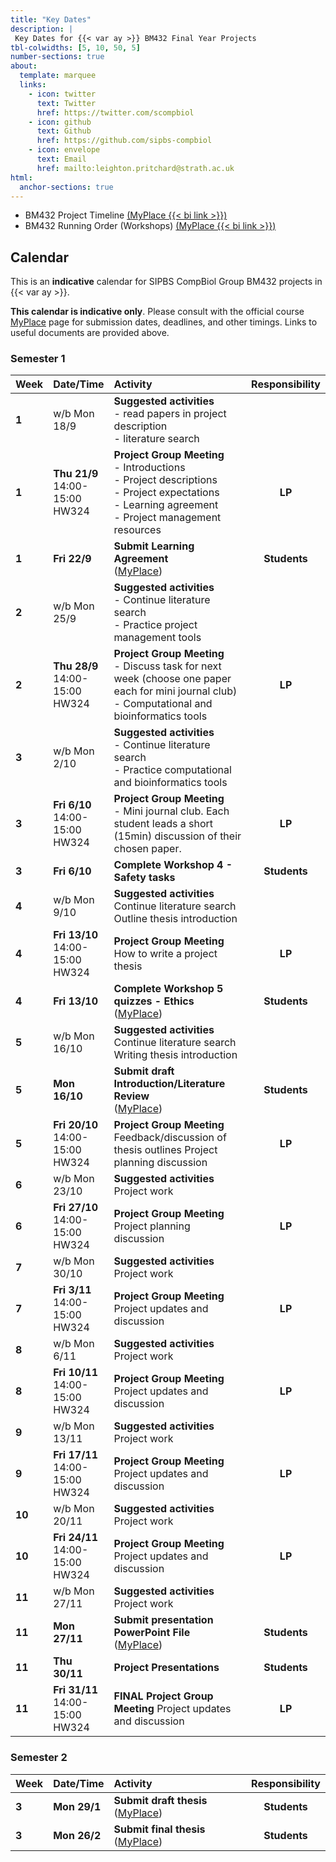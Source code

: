 ```yaml
---
title: "Key Dates"
description: |
 Key Dates for {{< var ay >}} BM432 Final Year Projects
tbl-colwidths: [5, 10, 50, 5]
number-sections: true
about:
  template: marquee
  links:
    - icon: twitter
      text: Twitter
      href: https://twitter.com/scompbiol
    - icon: github
      text: Github
      href: https://github.com/sipbs-compbiol
    - icon: envelope
      text: Email
      href: mailto:leighton.pritchard@strath.ac.uk
html:
  anchor-sections: true      
---
```


- BM432 Project Timeline [(MyPlace {{< bi link >}})]({{< var myplace.timeline >}})
- BM432 Running Order (Workshops) [(MyPlace {{< bi link >}})]({{< var myplace.runningorder >}})

## Calendar

This is an **indicative** calendar for SIPBS CompBiol Group BM432 projects in {{< var ay >}}.

::: {.callout-warning}
**This calendar is indicative only**. Please consult with the official course [MyPlace]({{< var myplace.link >}}) page for submission dates, deadlines, and other timings. Links to useful documents are provided above.
:::

### Semester 1

| Week  | Date/Time    | Activity                               | Responsibility |
| ----- | :----------- | :------------------------------------- | :------------: |
| **1** | w/b Mon 18/9 | **Suggested activities** <br> - read papers in project description <br> - literature search <br> | |
| **1** | **Thu 21/9** <br> 14:00-15:00 <br> HW324 | **Project Group Meeting** <br> - Introductions <br> - Project descriptions <br> - Project expectations <br> - Learning agreement <br> - Project management resources | **LP**
| **1** | **Fri 22/9** | **Submit Learning Agreement** <br> ([MyPlace]({{< var myplace.link >}})) | **Students** |
| **2** | w/b Mon 25/9 | **Suggested activities** <br> - Continue literature search <br> - Practice project management tools | |
| **2** | **Thu 28/9** <br> 14:00-15:00 <br> HW324 | **Project Group Meeting** <br> - Discuss task for next week (choose one paper each for mini journal club) <br> - Computational and bioinformatics tools | **LP** |
| **3** | w/b Mon 2/10 | **Suggested activities** <br> - Continue literature search <br> - Practice computational and bioinformatics tools | |
| **3** | **Fri 6/10** <br> 14:00-15:00 <br> HW324 | **Project Group Meeting** <br> - Mini journal club. Each student leads a short (15min) discussion of their chosen paper. | **LP** |
| **3** | **Fri 6/10** | **Complete Workshop 4 - Safety tasks** | **Students** |
| **4** | w/b Mon 9/10 | **Suggested activities** <br> Continue literature search Outline thesis introduction | |
| **4** | **Fri 13/10** <br> 14:00-15:00 <br> HW324 | **Project Group Meeting** How to write a project thesis | **LP** |
| **4** | **Fri 13/10** | **Complete Workshop 5 quizzes - Ethics** <br> ([MyPlace]({{< var myplace.link >}})) | **Students** |
| **5** | w/b Mon 16/10 | **Suggested activities** <br> Continue literature search Writing thesis introduction | |
| **5** | **Mon 16/10** | **Submit draft Introduction/Literature Review** <br> ([MyPlace]({{< var myplace.link >}})) | **Students** |
| **5** | **Fri 20/10** <br> 14:00-15:00 <br> HW324 | **Project Group Meeting** Feedback/discussion of thesis outlines Project planning discussion | **LP** |
| **6** | w/b Mon 23/10 | **Suggested activities** <br> Project work | |
| **6** | **Fri 27/10** <br> 14:00-15:00 <br> HW324 | **Project Group Meeting** Project planning discussion | **LP** |
| **7** | w/b Mon 30/10 | **Suggested activities** <br> Project work | |
| **7** | **Fri 3/11** <br> 14:00-15:00 <br> HW324 | **Project Group Meeting** Project updates and discussion | **LP** |
| **8** | w/b Mon 6/11 | **Suggested activities** <br> Project work | |
| **8** | **Fri 10/11** <br> 14:00-15:00 <br> HW324 | **Project Group Meeting** Project updates and discussion | **LP** |
| **9** | w/b Mon 13/11 | **Suggested activities** <br> Project work | |
| **9** | **Fri 17/11** <br> 14:00-15:00 <br> HW324 | **Project Group Meeting** Project updates and discussion | **LP** |
| **10** | w/b Mon 20/11 | **Suggested activities** <br> Project work | |
| **10** | **Fri 24/11** <br> 14:00-15:00 <br> HW324 | **Project Group Meeting** Project updates and discussion | **LP** |
| **11** | w/b Mon 27/11 | **Suggested activities** <br> Project work | |
| **11** | **Mon 27/11** | **Submit presentation PowerPoint File** <br> ([MyPlace]({{< var myplace.link >}})) | **Students** |
| **11** | **Thu 30/11** | **Project Presentations** | **Students** |
| **11** | **Fri 31/11** <br> 14:00-15:00 <br> HW324 | **FINAL Project Group Meeting** Project updates and discussion | **LP** |

### Semester 2

| Week  | Date/Time    | Activity                               | Responsibility |
| ----- | :----------- | :------------------------------------- | :------------: |
| **3** | **Mon 29/1** | **Submit draft thesis**  <br> ([MyPlace]({{< var myplace.link >}})) | **Students** |
| **3** | **Mon 26/2** | **Submit final thesis**  <br> ([MyPlace]({{< var myplace.link >}})) | **Students** |